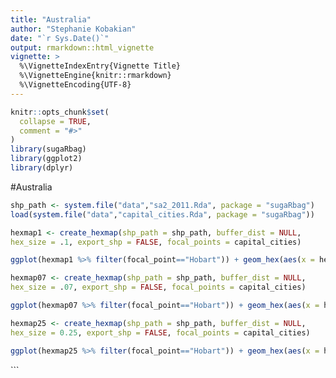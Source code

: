 ```yaml
---
title: "Australia"
author: "Stephanie Kobakian"
date: "`r Sys.Date()`"
output: rmarkdown::html_vignette
vignette: >
  %\VignetteIndexEntry{Vignette Title}
  %\VignetteEngine{knitr::rmarkdown}
  %\VignetteEncoding{UTF-8}
---
```


```r
knitr::opts_chunk$set(
  collapse = TRUE,
  comment = "#>"
)
library(sugaRbag)
library(ggplot2)
library(dplyr)
```


#Australia

```r
shp_path <- system.file("data","sa2_2011.Rda", package = "sugaRbag")
load(system.file("data","capital_cities.Rda", package = "sugaRbag"))

hexmap1 <- create_hexmap(shp_path = shp_path, buffer_dist = NULL,
hex_size = .1, export_shp = FALSE, focal_points = capital_cities)
```

```r
ggplot(hexmap1 %>% filter(focal_point=="Hobart")) + geom_hex(aes(x = hex_long, y = hex_lat), stat = "identity")
```



```r
hexmap07 <- create_hexmap(shp_path = shp_path, buffer_dist = NULL,
hex_size = .07, export_shp = FALSE, focal_points = capital_cities)

ggplot(hexmap07 %>% filter(focal_point=="Hobart")) + geom_hex(aes(x = hex_long, y = hex_lat), stat = "identity")
```





```r
hexmap25 <- create_hexmap(shp_path = shp_path, buffer_dist = NULL,
hex_size = 0.25, export_shp = FALSE, focal_points = capital_cities)

ggplot(hexmap25 %>% filter(focal_point=="Hobart")) + geom_hex(aes(x = hex_long, y = hex_lat), stat = "identity")
```
```

